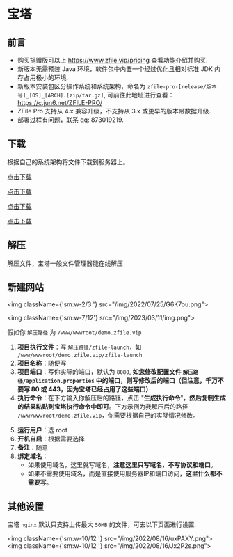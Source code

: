 
# 宝塔

## 前言

- 购买捐赠版可以上 https://www.zfile.vip/pricing 查看功能介绍并购买.
- 新版本无需预装 Java 环境，软件包中内置一个经过优化且相对标准 JDK 内存占用极小的环境.
- 新版本安装包区分操作系统和系统架构，命名为 `zfile-pro-[release/版本号]_[OS]_[ARCH].[zip/tar.gz]`, 可前往此地址进行查看： https://c.jun6.net/ZFILE-PRO/
- ZFile Pro 支持从 4.x 兼容升级，不支持从 3.x 或更早的版本带数据升级.
- 部署过程有问题，联系 qq: 873019219.

## 下载

根据自己的系统架构将文件下载到服务器上。

<Tabs>
<TabItem value="amd64" label="Linux AMD 64">

[点击下载](https://c.jun6.net/ZFILE-PRO/zfile-pro-release_linux_amd64.tar.gz)

</TabItem>
<TabItem value="arm64" label="Linux ARM 64">

[点击下载](https://c.jun6.net/ZFILE-PRO/zfile-pro-release_linux_arm.tar.gz)

</TabItem>
<TabItem value="windows64" label="Windows 64 位">

[点击下载](https://c.jun6.net/ZFILE-PRO/zfile-pro-release_windows_amd64.zip)

</TabItem>
<TabItem value="windows32" label="Windows 32 位">

[点击下载](https://c.jun6.net/ZFILE-PRO/zfile-pro-release_windows_x86.zip)

</TabItem>
</Tabs>

## 解压

解压文件，宝塔一般文件管理器能在线解压

## 新建网站

<img className={'sm:w-2/3 '} src="/img/2022/07/25/G6K7ou.png"></img>

<img className={'sm:w-7/12'} src="/img/2023/03/11/img.png"></img>

假如你 `解压路径` 为 `/www/wwwroot/demo.zfile.vip`

1. **项目执行文件**：写 `解压路径/zfile-launch`，如 `/www/wwwroot/demo.zfile.vip/zfile-launch`
2. **项目名称**：随便写
3. **项目端口**：写你实际的端口，默认为 `8080`, **如您修改配置文件 `解压路径/application.properties` 中的端口，则写修改后的端口（但注意，千万不要写 80 或 443，因为宝塔已经占用了这些端口）**
4. **执行命令**：在下方输入你解压后的路径，点击 "**生成执行命令**"，**然后复制生成的结果粘贴到宝塔执行命令中即可**。下方示例为我解压后的路径 `/www/wwwroot/demo.zfile.vip`，你需要根据自己的实际情况修改。
<CalculateComponent />

5. **运行用户**：选 root
6. **开机自启**：根据需要选择
7. **备注**：随意
8. **绑定域名**：
    - 如果使用域名，这里就写域名，**注意这里只写域名，不写协议和端口**。
    - 如果不需要使用域名，而是直接使用服务器IP和端口访问，**这里什么都不需要写**。

## 其他设置

宝塔 `nginx` 默认只支持上传最大 `50MB` 的文件，可去以下页面进行设置:

<img className={'sm:w-10/12 '} src="/img/2022/08/16/uxPAXY.png"></img>
<img className={'sm:w-10/12 '} src="/img/2022/08/16/Jx2P2s.png"></img>
